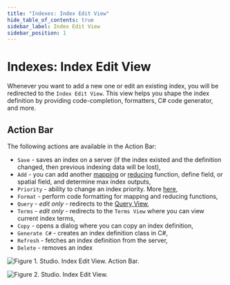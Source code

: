 ```yaml
---
title: "Indexes: Index Edit View"
hide_table_of_contents: true
sidebar_label: Index Edit View
sidebar_position: 1
---
```



# Indexes: Index Edit View

Whenever you want to add a new one or edit an existing index, you will be redirected to the `Index Edit View`. This view helps you shape the index definition by providing code-completion, formatters, C# code generator, and more.

## Action Bar

The following actions are available in the Action Bar:

- `Save` - saves an index on a server (if the index existed and the definition changed, then previous indexing data will be lost),
- `Add` - you can add another [mapping](../../../indexes/map-indexes.mdx) or [reducing](../../../indexes/map-reduce-indexes.mdx) function, define field, or spatial field, and determine max index outputs,
- `Priority` - ability to change an index priority. More [here](../../../server/administration/index-administration.mdx#index-prioritization),
- `Format` - perform code formatting for mapping and reducing functions,
- `Query` - _edit only_ - redirects to the [Query View](../../../studio/overview/query/query-view.mdx),
- `Terms` - _edit only_ - redirects to the `Terms View` where you can view current index terms,
- `Copy` - opens a dialog where you can copy an index definition,
- `Generate C#` - creates an index definition class in C#,
- `Refresh` - fetches an index definition from the server,
- `Delete` - removes an index

![Figure 1. Studio. Index Edit View. Action Bar.](./assets/index-edit-view-action-bar.png)  

![Figure 2. Studio. Index Edit View.](./assets/index-edit-view-action-bar-2.png)  
